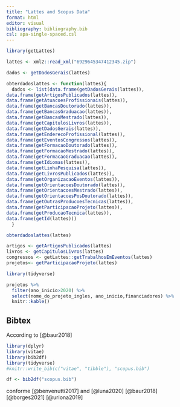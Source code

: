 ```yaml
---
title: "Lattes and Scopus Data"
format: html
editor: visual
bibliography: bibliography.bib
csl: apa-single-spaced.csl
---
```


```r
library(getLattes)
```

```r
lattes <- xml2::read_xml("6929645347412345.zip")
```

```r

dados <- getDadosGerais(lattes)

obterdadoslattes <- function(lattes){ 
  dados <- list(data.frame(getDadosGerais(lattes)),
data.frame(getArtigosPublicados(lattes)),
data.frame(getAtuacoesProfissionais(lattes)),
data.frame(getBancasDoutorado(lattes)),
data.frame(getBancasGraduacao(lattes)),
data.frame(getBancasMestrado(lattes)),
data.frame(getCapitulosLivros(lattes)),
data.frame(getDadosGerais(lattes)),
data.frame(getEnderecoProfissional(lattes)),
data.frame(getEventosCongressos(lattes)),
data.frame(getFormacaoDoutorado(lattes)),
data.frame(getFormacaoMestrado(lattes)),
data.frame(getFormacaoGraduacao(lattes)),
data.frame(getIdiomas(lattes)),
data.frame(getLinhaPesquisa(lattes)),
data.frame(getLivrosPublicados(lattes)),
data.frame(getOrganizacaoEventos(lattes)),
data.frame(getOrientacoesDoutorado(lattes)),
data.frame(getOrientacoesMestrado(lattes)),
data.frame(getOrientacoesPosDoutorado(lattes)),
data.frame(getOutrasProducoesTecnicas(lattes)),
data.frame(getParticipacaoProjeto(lattes)),
data.frame(getProducaoTecnica(lattes)),
data.frame(getId(lattes)))
  }

obterdadoslattes(lattes)

```

```r
artigos <- getArtigosPublicados(lattes)
livros <- getCapitulosLivros(lattes)
congressos <- getLattes::getTrabalhosEmEventos(lattes)
projetos<- getParticipacaoProjeto(lattes)
```

```r
library(tidyverse)
```

```r
projetos %>% 
  filter(ano_inicio>2020) %>% 
  select(nome_do_projeto_ingles, ano_inicio,financiadores) %>% 
  knitr::kable()
```

## Bibtex

According to [@baur2018]

```r
library(dplyr)
library(vitae)
library(bib2df)
library(tidyverse)
#knitr::write_bib(c("vitae", "tibble"), "scopus.bib")

df <- bib2df("scopus.bib")


```

conforme [@benvenutti2017] and [@luna2020] [@baur2018] [@borges2021] [@uriona2019]
